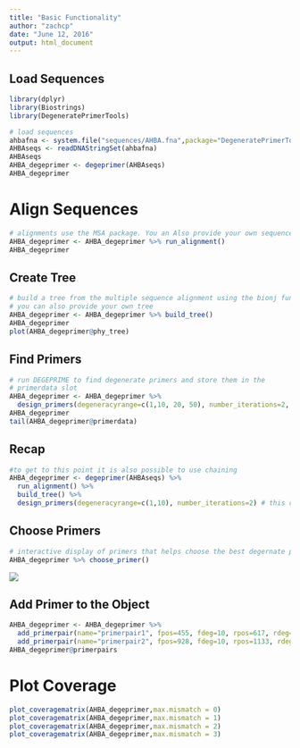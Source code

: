 ```yaml
---
title: "Basic Functionality"
author: "zachcp"
date: "June 12, 2016"
output: html_document
---
```


## Load Sequences

```r
library(dplyr)
library(Biostrings)
library(DegeneratePrimerTools)

# load sequences
ahbafna <- system.file("sequences/AHBA.fna",package="DegeneratePrimerTools")
AHBAseqs <- readDNAStringSet(ahbafna)
AHBAseqs
AHBA_degeprimer <- degeprimer(AHBAseqs)
AHBA_degeprimer
```

# Align Sequences

```r
# alignments use the MSA package. You an Also provide your own sequence alignment
AHBA_degeprimer <- AHBA_degeprimer %>% run_alignment()
AHBA_degeprimer
```

## Create Tree

```r
# build a tree from the multiple sequence alignment using the bionj funciton frmo APE.
# you can also provide your own tree
AHBA_degeprimer <- AHBA_degeprimer %>% build_tree()
AHBA_degeprimer
plot(AHBA_degeprimer@phy_tree)
```

## Find Primers
```r
# run DEGEPRIME to find degenerate primers and store them in the
# primerdata slot
AHBA_degeprimer <- AHBA_degeprimer %>% 
  design_primers(degeneracyrange=c(1,10, 20, 50), number_iterations=2, force=TRUE)
AHBA_degeprimer
tail(AHBA_degeprimer@primerdata)
```


## Recap
```r
#to get to this point it is also possible to use chaining
AHBA_degeprimer <- degeprimer(AHBAseqs) %>%
  run_alignment() %>%
  build_tree() %>%
  design_primers(degeneracyrange=c(1,10), number_iterations=2) # this can take awhile
```

## Choose Primers
```r
# interactive display of primers that helps choose the best degernate primer locations
AHBA_degeprimer %>% choose_primer()
```
![](data-raw/choose_primer.png)

## Add Primer to the Object
```r
AHBA_degeprimer <- AHBA_degeprimer %>% 
  add_primerpair(name="primerpair1", fpos=455, fdeg=10, rpos=617, rdeg=10) %>%
  add_primerpair(name="primerpair2", fpos=928, fdeg=10, rpos=1133, rdeg=10)
AHBA_degeprimer@primerpairs
```

# Plot Coverage
```r
plot_coveragematrix(AHBA_degeprimer,max.mismatch = 0)
plot_coveragematrix(AHBA_degeprimer,max.mismatch = 1)
plot_coveragematrix(AHBA_degeprimer,max.mismatch = 2)
plot_coveragematrix(AHBA_degeprimer,max.mismatch = 3)
```

